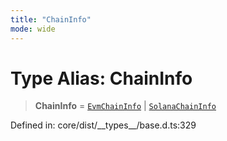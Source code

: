 ```yaml
---
title: "ChainInfo"
mode: wide
---
```

  
# Type Alias: ChainInfo

> **ChainInfo** = [`EvmChainInfo`](../EvmChainInfo/readme) \| [`SolanaChainInfo`](../SolanaChainInfo/readme)

Defined in: core/dist/\_\_types\_\_/base.d.ts:329
